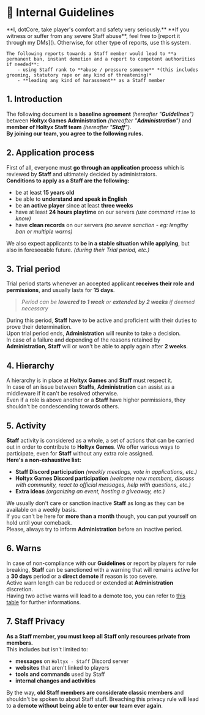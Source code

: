 
# 📜 Internal Guidelines

<Callout type="error" emoji="⚠️">
    **I, dotCore, take player's comfort and safety very seriously.**  
    **If you witness or suffer from any severe Staff abuse**, feel free to [report it through my DMs]().  
    Otherwise, for other type of reports, use this system.  

    The following reports towards a Staff member would lead to **a permanent ban, instant demotion and a report to competent authorities if needed**:
        - using Staff rank to **abuse / pressure someone** *(this includes grooming, statutory rape or any kind of threatening)*
        - **leading any kind of harassment** as a Staff member
</Callout>

## 1. Introduction
The following document is a **baseline agreement** *(hereafter "**Guidelines**")* between **Holtyx Games Administration** *(hereafter "**Administration**")* and **member of Holtyx Staff team** *(hereafter "**Staff**")*.  
**By joining our team, you agree to the following rules.**

## 2. Application process
First of all, everyone must **go through an application process** which is reviewed by **Staff** and ultimately decided by administrators.  
**Conditions to apply as a Staff are the following:**
- be at least **15 years old**
- be able to **understand and speak in English**
- be **an active player** since at least **three weeks**
- have at least **24 hours playtime** on our servers *(use command ``!time`` to know)*
- have **clean records** on our servers *(no severe sanction - eg: lengthy ban or multiple warns)*

We also expect applicants to **be in a stable situation while applying**, but also in foreseeable future. *(during their Trial period, etc.)*

## 3. Trial period
Trial period starts whenever an accepted applicant **receives their role and permissions**, and usually lasts for **15 days**.
> *Period can be **lowered to 1 week** or **extended by 2 weeks** if deemed necessary*  

During this period, **Staff** have to be active and proficient with their duties to prove their determination.  
Upon trial period ends, **Administration** will reunite to take a decision.  
In case of a failure and depending of the reasons retained by **Administration**, **Staff** will or won't be able to apply again after **2 weeks**.

## 4. Hierarchy
A hierarchy is in place at **Holtyx Games**  and **Staff** must respect it.  
In case of an issue between **Staffs**, **Administration** can assist as a middleware if it can't be resolved otherwise.  
Even if a role is above another or a **Staff** have higher permissions, they shouldn't be condescending towards others.

## 5. Activity
**Staff** activity is considered as a whole, a set of actions that can be carried out in order to contribute to **Holtyx Games**.
We offer various ways to participate, even for **Staff** without any extra role assigned.  
**Here's a non-exhaustive list:**
- **Staff Discord participation** *(weekly meetings, vote in applications, etc.)*
- **Holtyx Games Discord participation** *(welcome new members, discuss with community, react to official messages, help with questions, etc.)*
- **Extra ideas** *(organizing an event, hosting a giveaway, etc.)*

We usually don't care or sanction inactive **Staff** as long as they can be available on a weekly basis.  
If you can't be here for **more than a month** though, you can put yourself on hold until your comeback.  
Please, always try to inform **Administration** before an inactive period.

## 6. Warns
In case of non-compliance with our **Guidelines** or report by players for rule breaking, **Staff** can be sanctioned with a warning that will remains active for a **30 days** period or a **direct demote** if reason is too severe.  
Active warn length can be reduced or extended at **Administration** discretion.  
Having two active warns will lead to a demote too, you can refer to [this table](#) for further informations.

## 7. Staff Privacy
**As a Staff member, you must keep all Staff only resources private from members.**  
This includes but isn't limited to:
- **messages** on ``Holtyx - Staff`` Discord server
- **websites** that aren't linked to players
- **tools and commands** used by Staff
- **internal changes and activities**

By the way, **old Staff members are considerate classic members** and shouldn't be spoken to about Staff stuff.
Breaching this privacy rule will lead to **a demote without being able to enter our team ever again**.